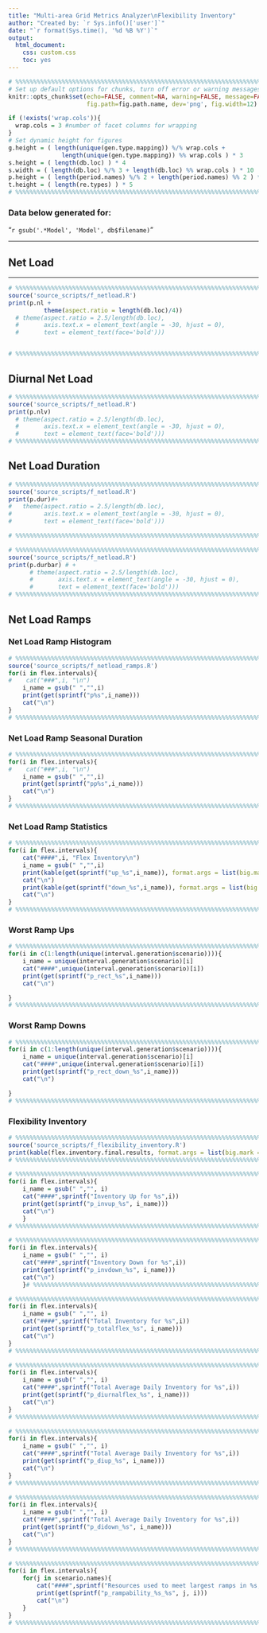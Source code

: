```yaml
---
title: "Multi-area Grid Metrics Analyzer\nFlexibility Inventory"
author: "Created by: `r Sys.info()['user']`"
date: "`r format(Sys.time(), '%d %B %Y')`"
output: 
  html_document: 
    css: custom.css
    toc: yes
---
```


```r
# %%%%%%%%%%%%%%%%%%%%%%%%%%%%%%%%%%%%%%%%%%%%%%%%%%%%%%%%%%%%%%%%%%%%%%%%%%
# Set up default options for chunks, turn off error or warning messages.
knitr::opts_chunk$set(echo=FALSE, comment=NA, warning=FALSE, message=FALSE, include=TRUE,
                      fig.path=fig.path.name, dev='png', fig.width=12)

if (!exists('wrap.cols')){
  wrap.cols = 3 #number of facet columns for wrapping
}
# Set dynamic height for figures
g.height = ( length(unique(gen.type.mapping)) %/% wrap.cols + 
               length(unique(gen.type.mapping)) %% wrap.cols ) * 3
s.height = ( length(db.loc) ) * 4
s.width = ( length(db.loc) %/% 3 + length(db.loc) %% wrap.cols ) * 10
p.height = ( length(period.names) %/% 2 + length(period.names) %% 2 ) * 5
t.height = ( length(re.types) ) * 5
# %%%%%%%%%%%%%%%%%%%%%%%%%%%%%%%%%%%%%%%%%%%%%%%%%%%%%%%%%%%%%%%%%%%%%%%%%%
```

### Data below generated for:
"`r gsub('.*Model', 'Model', db$filename)`"

***
## Net Load 
***
```r
# %%%%%%%%%%%%%%%%%%%%%%%%%%%%%%%%%%%%%%%%%%%%%%%%%%%%%%%%%%%%%%%%%%%%%%%%%%
source('source_scripts/f_netload.R')
print(p.nl +
          theme(aspect.ratio = length(db.loc)/4)) 
  # theme(aspect.ratio = 2.5/length(db.loc),
  #       axis.text.x = element_text(angle = -30, hjust = 0),
  #       text = element_text(face='bold')))


# %%%%%%%%%%%%%%%%%%%%%%%%%%%%%%%%%%%%%%%%%%%%%%%%%%%%%%%%%%%%%%%%%%%%%%%%%%
```

## Diurnal Net Load

```r
# %%%%%%%%%%%%%%%%%%%%%%%%%%%%%%%%%%%%%%%%%%%%%%%%%%%%%%%%%%%%%%%%%%%%%%%%%%
source('source_scripts/f_netload.R')
print(p.nlv)
  # theme(aspect.ratio = 2.5/length(db.loc),
  #       axis.text.x = element_text(angle = -30, hjust = 0),
  #       text = element_text(face='bold')))
# %%%%%%%%%%%%%%%%%%%%%%%%%%%%%%%%%%%%%%%%%%%%%%%%%%%%%%%%%%%%%%%%%%%%%%%%%%
```

## Net Load Duration

```r
# %%%%%%%%%%%%%%%%%%%%%%%%%%%%%%%%%%%%%%%%%%%%%%%%%%%%%%%%%%%%%%%%%%%%%%%%%%
source('source_scripts/f_netload.R')
print(p.dur)#+
#   theme(aspect.ratio = 2.5/length(db.loc),
#         axis.text.x = element_text(angle = -30, hjust = 0),
#         text = element_text(face='bold')))

# %%%%%%%%%%%%%%%%%%%%%%%%%%%%%%%%%%%%%%%%%%%%%%%%%%%%%%%%%%%%%%%%%%%%%%%%%%
```
```r
# %%%%%%%%%%%%%%%%%%%%%%%%%%%%%%%%%%%%%%%%%%%%%%%%%%%%%%%%%%%%%%%%%%%%%%%%%%
source('source_scripts/f_netload.R')
print(p.durbar) # +
      # theme(aspect.ratio = 2.5/length(db.loc),
      #       axis.text.x = element_text(angle = -30, hjust = 0),
      #       text = element_text(face='bold')))
# %%%%%%%%%%%%%%%%%%%%%%%%%%%%%%%%%%%%%%%%%%%%%%%%%%%%%%%%%%%%%%%%%%%%%%%%%%
```

## Net Load Ramps

### Net Load Ramp Histogram

```r
# %%%%%%%%%%%%%%%%%%%%%%%%%%%%%%%%%%%%%%%%%%%%%%%%%%%%%%%%%%%%%%%%%%%%%%%%%%
source('source_scripts/f_netload_ramps.R')
for(i in flex.intervals){
#    cat("###",i, "\n")
    i_name = gsub(" ","",i)
    print(get(sprintf("p%s",i_name)))
    cat("\n")
}
# %%%%%%%%%%%%%%%%%%%%%%%%%%%%%%%%%%%%%%%%%%%%%%%%%%%%%%%%%%%%%%%%%%%%%%%%%%
```

### Net Load Ramp Seasonal Duration

```r
# %%%%%%%%%%%%%%%%%%%%%%%%%%%%%%%%%%%%%%%%%%%%%%%%%%%%%%%%%%%%%%%%%%%%%%%%%%
for(i in flex.intervals){
#    cat("###",i, "\n")
    i_name = gsub(" ","",i)
    print(get(sprintf("pp%s",i_name)))
    cat("\n")
}
# %%%%%%%%%%%%%%%%%%%%%%%%%%%%%%%%%%%%%%%%%%%%%%%%%%%%%%%%%%%%%%%%%%%%%%%%%%
```

### Net Load Ramp Statistics

```r
# %%%%%%%%%%%%%%%%%%%%%%%%%%%%%%%%%%%%%%%%%%%%%%%%%%%%%%%%%%%%%%%%%%%%%%%%%%
for(i in flex.intervals){
    cat("####",i, "Flex Inventory\n")
    i_name = gsub(" ","",i)
    print(kable(get(sprintf("up_%s",i_name)), format.args = list(big.mark = ','), digits = 2, caption = 'Net Load Up Ramps')) 
    cat("\n")
    print(kable(get(sprintf("down_%s",i_name)), format.args = list(big.mark = ','), digits = 2, caption = 'Net Load Down Ramps')) 
    cat("\n")
}
# %%%%%%%%%%%%%%%%%%%%%%%%%%%%%%%%%%%%%%%%%%%%%%%%%%%%%%%%%%%%%%%%%%%%%%%%%%
```


### Worst Ramp Ups

```r
# %%%%%%%%%%%%%%%%%%%%%%%%%%%%%%%%%%%%%%%%%%%%%%%%%%%%%%%%%%%%%%%%%%%%%%%%%%
for(i in c(1:length(unique(interval.generation$scenario)))){
    i_name = unique(interval.generation$scenario)[i]
    cat("####",unique(interval.generation$scenario)[i])
    print(get(sprintf("p_rect_%s",i_name)))
    cat("\n")

}
# %%%%%%%%%%%%%%%%%%%%%%%%%%%%%%%%%%%%%%%%%%%%%%%%%%%%%%%%%%%%%%%%%%%%%%%%%%
```


### Worst Ramp Downs

```r
# %%%%%%%%%%%%%%%%%%%%%%%%%%%%%%%%%%%%%%%%%%%%%%%%%%%%%%%%%%%%%%%%%%%%%%%%%%
for(i in c(1:length(unique(interval.generation$scenario)))){
    i_name = unique(interval.generation$scenario)[i]
    cat("####",unique(interval.generation$scenario)[i])
    print(get(sprintf("p_rect_down_%s",i_name)))
    cat("\n")

}
# %%%%%%%%%%%%%%%%%%%%%%%%%%%%%%%%%%%%%%%%%%%%%%%%%%%%%%%%%%%%%%%%%%%%%%%%%%
```


### Flexibility Inventory

```r
# %%%%%%%%%%%%%%%%%%%%%%%%%%%%%%%%%%%%%%%%%%%%%%%%%%%%%%%%%%%%%%%%%%%%%%%%%%
source('source_scripts/f_flexibility_inventory.R')
print(kable(flex.inventory.final.results, format.args = list(big.mark = ','), digits = 0, caption = 'Lowest Flexibility Inventory')) 
# %%%%%%%%%%%%%%%%%%%%%%%%%%%%%%%%%%%%%%%%%%%%%%%%%%%%%%%%%%%%%%%%%%%%%%%%%%
```

```r
# %%%%%%%%%%%%%%%%%%%%%%%%%%%%%%%%%%%%%%%%%%%%%%%%%%%%%%%%%%%%%%%%%%%%%%%%%%
for(i in flex.intervals){
    i_name = gsub(" ","", i)
    cat("####",sprintf("Inventory Up for %s",i))
    print(get(sprintf("p_invup_%s", i_name)))
    cat("\n")
    }
# %%%%%%%%%%%%%%%%%%%%%%%%%%%%%%%%%%%%%%%%%%%%%%%%%%%%%%%%%%%%%%%%%%%%%%%%%%
```

```r
# %%%%%%%%%%%%%%%%%%%%%%%%%%%%%%%%%%%%%%%%%%%%%%%%%%%%%%%%%%%%%%%%%%%%%%%%%%
for(i in flex.intervals){
    i_name = gsub(" ","", i)
    cat("####",sprintf("Inventory Down for %s",i))
    print(get(sprintf("p_invdown_%s", i_name)))
    cat("\n")
    }# %%%%%%%%%%%%%%%%%%%%%%%%%%%%%%%%%%%%%%%%%%%%%%%%%%%%%%%%%%%%%%%%%%%%%%%%%%
```

```r
# %%%%%%%%%%%%%%%%%%%%%%%%%%%%%%%%%%%%%%%%%%%%%%%%%%%%%%%%%%%%%%%%%%%%%%%%%%
for(i in flex.intervals){
    i_name = gsub(" ","", i)
    cat("####",sprintf("Total Inventory for %s",i))
    print(get(sprintf("p_totalflex_%s", i_name)))
    cat("\n")
}
# %%%%%%%%%%%%%%%%%%%%%%%%%%%%%%%%%%%%%%%%%%%%%%%%%%%%%%%%%%%%%%%%%%%%%%%%%%
```

```r
# %%%%%%%%%%%%%%%%%%%%%%%%%%%%%%%%%%%%%%%%%%%%%%%%%%%%%%%%%%%%%%%%%%%%%%%%%%
for(i in flex.intervals){
    i_name = gsub(" ","", i)
    cat("####",sprintf("Total Average Daily Inventory for %s",i))
    print(get(sprintf("p_diurnalflex_%s", i_name)))
    cat("\n")
}
# %%%%%%%%%%%%%%%%%%%%%%%%%%%%%%%%%%%%%%%%%%%%%%%%%%%%%%%%%%%%%%%%%%%%%%%%%%
```

```r
# %%%%%%%%%%%%%%%%%%%%%%%%%%%%%%%%%%%%%%%%%%%%%%%%%%%%%%%%%%%%%%%%%%%%%%%%%%
for(i in flex.intervals){
    i_name = gsub(" ","", i)
    cat("####",sprintf("Total Average Daily Inventory for %s",i))
    print(get(sprintf("p_diup_%s", i_name)))
    cat("\n")
}
# %%%%%%%%%%%%%%%%%%%%%%%%%%%%%%%%%%%%%%%%%%%%%%%%%%%%%%%%%%%%%%%%%%%%%%%%%%
```

```r
# %%%%%%%%%%%%%%%%%%%%%%%%%%%%%%%%%%%%%%%%%%%%%%%%%%%%%%%%%%%%%%%%%%%%%%%%%%
for(i in flex.intervals){
    i_name = gsub(" ","", i)
    cat("####",sprintf("Total Average Daily Inventory for %s",i))
    print(get(sprintf("p_didown_%s", i_name)))
    cat("\n")
}
# %%%%%%%%%%%%%%%%%%%%%%%%%%%%%%%%%%%%%%%%%%%%%%%%%%%%%%%%%%%%%%%%%%%%%%%%%%
```

```r
# %%%%%%%%%%%%%%%%%%%%%%%%%%%%%%%%%%%%%%%%%%%%%%%%%%%%%%%%%%%%%%%%%%%%%%%%%%
for(i in flex.intervals){
    for(j in scenario.names){
        cat("####",sprintf("Resources used to meet largest ramps in %s, %s",i, j))
        print(get(sprintf("p_rampability_%s_%s", j, i)))
        cat("\n")
    }
}
# %%%%%%%%%%%%%%%%%%%%%%%%%%%%%%%%%%%%%%%%%%%%%%%%%%%%%%%%%%%%%%%%%%%%%%%%%%
```
